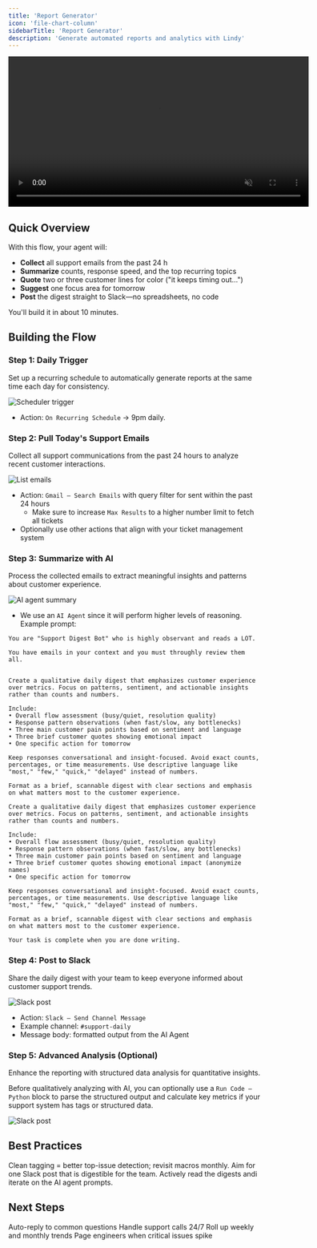 ```yaml
---
title: 'Report Generator'
icon: 'file-chart-column'
sidebarTitle: 'Report Generator'
description: 'Generate automated reports and analytics with Lindy'
---
```


<div style={{ display: 'flex', justifyContent: 'center', margin: '2rem 0' }}>
  <div className="video-card">
    <video
      src="/lindy-brand-assets/cs_report_generator.mp4"
      width="600"
      autoPlay
      muted
      loop
      playsInline
      style={{ display: 'block', width: '100%', borderRadius: '16px' }}
    />
  </div>
</div>


## Quick Overview

With this flow, your agent will:

- **Collect** all support emails from the past 24 h  
- **Summarize** counts, response speed, and the top recurring topics  
- **Quote** two or three customer lines for color ("it keeps timing out…")  
- **Suggest** one focus area for tomorrow  
- **Post** the digest straight to Slack—no spreadsheets, no code

You'll build it in about 10 minutes.

## Building the Flow

### Step 1: Daily Trigger

Set up a recurring schedule to automatically generate reports at the same time each day for consistency.

<Frame>
  <img src="/lindy-brand-assets/report-generator-trigger.png" alt="Scheduler trigger" />
</Frame>

- Action: `On Recurring Schedule` → 9pm daily.

### Step 2: Pull Today's Support Emails

Collect all support communications from the past 24 hours to analyze recent customer interactions.

<Frame>
  <img src="/lindy-brand-assets/report-generator-search-email.png" alt="List emails" />
</Frame>

- Action: `Gmail – Search Emails` with query filter for sent within the past 24 hours
    - Make sure to increase `Max Results` to a higher number limit to fetch all tickets
- Optionally use other actions that align with your ticket management system

### Step 3: Summarize with AI

Process the collected emails to extract meaningful insights and patterns about customer experience.

<Frame>
  <img src="/lindy-brand-assets/generate-report-agent.png" alt="AI agent summary" />
</Frame>

- We use an `AI Agent` since it will perform higher levels of reasoning. Example prompt:

```
You are "Support Digest Bot" who is highly observant and reads a LOT. 

You have emails in your context and you must throughly review them all.


Create a qualitative daily digest that emphasizes customer experience over metrics. Focus on patterns, sentiment, and actionable insights rather than counts and numbers.

Include:
• Overall flow assessment (busy/quiet, resolution quality)
• Response pattern observations (when fast/slow, any bottlenecks)
• Three main customer pain points based on sentiment and language
• Three brief customer quotes showing emotional impact
• One specific action for tomorrow

Keep responses conversational and insight-focused. Avoid exact counts, percentages, or time measurements. Use descriptive language like "most," "few," "quick," "delayed" instead of numbers.

Format as a brief, scannable digest with clear sections and emphasis on what matters most to the customer experience.

Create a qualitative daily digest that emphasizes customer experience over metrics. Focus on patterns, sentiment, and actionable insights rather than counts and numbers.

Include:
• Overall flow assessment (busy/quiet, resolution quality)
• Response pattern observations (when fast/slow, any bottlenecks)
• Three main customer pain points based on sentiment and language
• Three brief customer quotes showing emotional impact (anonymize names)
• One specific action for tomorrow

Keep responses conversational and insight-focused. Avoid exact counts, percentages, or time measurements. Use descriptive language like "most," "few," "quick," "delayed" instead of numbers.

Format as a brief, scannable digest with clear sections and emphasis on what matters most to the customer experience.

Your task is complete when you are done writing.
```

### Step 4: Post to Slack

Share the daily digest with your team to keep everyone informed about customer support trends.

<Frame>
  <img src="/lindy-brand-assets/generate-report-slack.png" alt="Slack post" />
</Frame>

- Action: `Slack – Send Channel Message`  
- Example channel: `#support-daily`  
- Message body: formatted output from the AI Agent

### Step 5: Advanced Analysis (Optional)

Enhance the reporting with structured data analysis for quantitative insights.

Before qualitatively analyzing with AI, you can optionally use a `Run Code – Python` block to parse the structured output and calculate key metrics if your support system has tags or structured data.

<Frame>
  <img src="/lindy-brand-assets/generate-report-code.png" alt="Slack post" />
</Frame>

## Best Practices

<AccordionGroup>
  <Accordion title="Tag Consistently">
    Clean tagging = better top-issue detection; revisit macros monthly.
  </Accordion>
  
  <Accordion title="Keep It Brief">
    Aim for one Slack post that is digestible for the team.
  </Accordion>
  
  <Accordion title="Iterate on Output">
    Actively read the digests andi iterate on the AI agent prompts.
  </Accordion>
</AccordionGroup>

## Next Steps

<CardGroup cols={2}>
  <Card title="Smart Support Email" href="/tutorials/smart-support" icon="life-ring">
    Auto-reply to common questions
  </Card>
  <Card title="Inbound Call Bot" href="/tutorials/inbound-calling" icon="phone">
    Handle support calls 24/7
  </Card>
  <Card title="Support Insights" href="/tutorials/support-insights" icon="chart-line">
    Roll up weekly and monthly trends
  </Card>
  <Card title="Escalation Bot" href="/tutorials/escalation-bot" icon="bell">
    Page engineers when critical issues spike
  </Card>
</CardGroup>